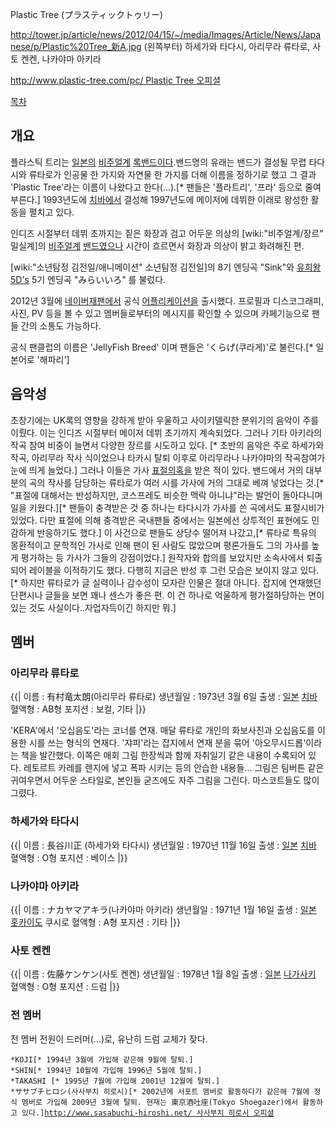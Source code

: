 Plastic Tree (プラスティックトゥリー)

http://tower.jp/article/news/2012/04/15/~/media/Images/Article/News/Japanese/p/Plastic%20Tree_新A.jpg
(왼쪽부터) 하세가와 타다시, 아리무라 류타로, 사토 켄켄, 나카야마 아키라

[[http://www.plastic-tree.com/pc/ Plastic Tree 오피셜]]

[[목차]]

== 개요 ==
플라스틱 트리는 [[일본]]의 [[비주얼계]] [[록]][[밴드]]이다.밴드명의 유래는 밴드가 결성될 무렵 타다시와 류타로가 인공물 한 가지와 자연물 한 가지를 더해 이름을 정하기로 했고 그 결과 'Plastic Tree'라는 이름이 나왔다고 한다(...).[* 팬들은 '플라트리', '프라' 등으로 줄여 부른다.] 1993년도에 [[치바]]에서 결성해 1997년도에 메이저에 데뷔한 이래로 왕성한 활동을 펼치고 있다.

인디즈 시절부터 데뷔 초까지는 짙은 화장과 검고 어두운 의상의 [wiki:"비주얼계/장르" 밀실계]의 [[비주얼계]] [[밴드]]였으나 시간이 흐르면서 화장과 의상이 밝고 화려해진 편.

[wiki:"소년탐정 김전일/애니메이션" 소년탐정 김전일]의 8기 엔딩곡 "Sink"와 [[유희왕 5D's]] 5기 엔딩곡 "みらいいろ" 를 불렀다.

2012년 3월에 [[네이버]]재팬에서 공식 [[어플리케이션]]을 출시했다. 프로필과 디스코그래피, 사진, PV 등을 볼 수 있고 멤버들로부터의 메시지를 확인할 수 있으며 카페기능으로 팬들 간의 소통도 가능하다.

공식 팬클럽의 이름은 'JellyFish Breed' 이며 팬들은 'くらげ(쿠라게)'로 불린다.[* 일본어로 '해파리']


== 음악성 ==
초창기에는 UK록의 영향을 강하게 받아 우울하고 사이키델릭한 분위기의 음악이 주를 이뤘다. 이는 인디즈 시절부터 메이저 데뷔 초기까지 계속되었다. 그러나 기타 아키라의 작곡 참여 비중이 늘면서 다양한 장르를 시도하고 있다. [* 초반의 음악은 주로 하세가와 작곡, 아리무라 작사 식이었으나 타카시 탈퇴 이후로 아리무라나 나카야마의 작곡참여가 눈에 띄게 늘었다.]
그러나 이들은 가사 [[표절]]의혹을 받은 적이 있다. 밴드에서 거의 대부분의 곡의 작사를 담당하는 류타로가 여러 시를 가사에 거의 그대로 베껴 넣었다는 것.[* "표절에 대해서는 반성하지만, 코스프레도 비슷한 맥락 아니냐"라는 발언이 돌아다니며 일을 키웠다.][* 팬들이 충격받은 것 중 하나는 타다시가 가사를 쓴 곡에서도 표절시비가 있었다. 다만 표절에 의해 충격받은 국내팬들 중에서는 일본에선 상투적인 표현에도 민감하게 반응하기도 했다.] 이 사건으로 팬들도 상당수 떨어져 나갔고,[* 류타로 특유의 몽환적이고 문학적인 가사로 인해 팬이 된 사람도 많았으며 평론가들도 그의 가사를 높게 평가하는 등 가사가 그들의 강점이었다.] 원작자와 합의를 보았지만 소속사에서 퇴출되어 레이블을 이적하기도 했다. 다행히 지금은 반성 후 그런 모습은 보이지 않고 있다. [* 하지만 류타로가 글 실력이나 감수성이 모자란 인물은 절대 아니다. 잡지에 연재했던 단편시나 글들을 보면 꽤나 센스가 좋은 편. 이 건 하나로 억울하게 평가절하당하는 면이 있는 것도 사실이다..자업자득이긴 하지만 뭐.] 


== 멤버 ==

=== 아리무라 류타로 ===

{{|
이름 : 有村竜太朗(아리무라 류타로)
생년월일 : 1973년 3월 6일
출생 : [[일본]] [[치바]]
혈액형 : AB형
포지션 : 보컬, 기타
|}}

'KERA'에서 '오십음도'라는 코너를 연재. 매달 류타로 개인의 화보사진과 오십음도를 이용한 시를 쓰는 형식의 연재다. '쟈피'라는 잡지에서 연재 분을 묶어 '아오무시드롭'이라는 책을 발간했다. 이쪽은 매회 그림 한장씩과 함께 자취일기 같은 내용이 수록되어 있다. 레토르트 카레를 렌지에 넣고 폭파 시키는 등의 안습한 내용들... 그림은 팀버튼 같은 귀여우면서 어두운 스타일로, 본인들 굳즈에도 자주 그림을 그린다. 마스코트들도 많이 그렸다. 

=== 하세가와 타다시 ===

{{|
이름 : 長谷川正 (하세가와 타다시)
생년월일 : 1970년 11월 16일
출생 : [[일본]] [[치바]]
혈액형 : O형
포지션 : 베이스
|}}

=== 나카야마 아키라 ===

{{|
이름 : ナカヤマアキラ(나카야마 아키라)
생년월일 : 1971년 1월 16일
출생 : [[일본]] [[홋카이도]] 쿠시로
혈액형 : A형
포지션 : 기타
|}}

=== 사토 켄켄 ===

{{|
이름 : 佐藤ケンケン(사토 켄켄)
생년월일 : 1978년 1월 8일
출생 : [[일본]] [[나가사키]]
혈액형 : O형
포지션 : 드럼
|}}

=== 전 멤버 ===
전 멤버 전원이 드러머(...)로, 유난히 드럼 교체가 잦다.
 *KOJI[* 1994년 3월에 가입해 같은해 9월에 탈퇴.]
 *SHIN[* 1994년 10월에 가입해 1996년 5월에 탈퇴.]
 *TAKASHI [* 1995년 7월에 가입해 2001년 12월에 탈퇴.]
 *ササブチヒロシ(사사부치 히로시)[* 2002년에 서포트 멤버로 활동하다가 같은해 7월에 정식 멤버로 가입해 2009년 3월에 탈퇴. 현재는 東京酒吐座(Tokyo Shoegazer)에서 활동하고 있다.][[http://www.sasabuchi-hiroshi.net/ 사사부치 히로시 오피셜]]
